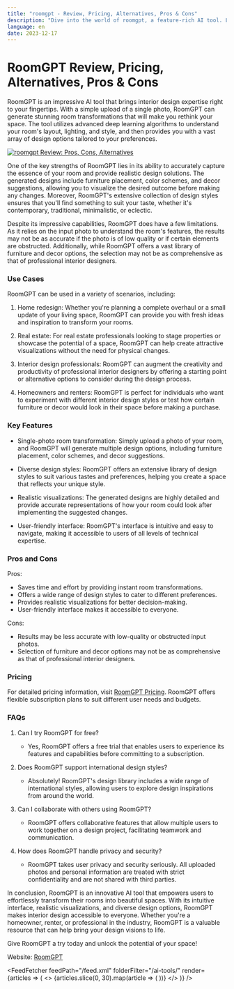 ```yaml
---
title: "roomgpt - Review, Pricing, Alternatives, Pros & Cons"
description: "Dive into the world of roomgpt, a feature-rich AI tool. Learn about its features, pricing, and how it's making an impact. Don't miss out!"
language: en
date: 2023-12-17
---
```


# RoomGPT Review, Pricing, Alternatives, Pros & Cons
        
RoomGPT is an impressive AI tool that brings interior design expertise right to your fingertips. With a simple upload of a single photo, RoomGPT can generate stunning room transformations that will make you rethink your space. The tool utilizes advanced deep learning algorithms to understand your room's layout, lighting, and style, and then provides you with a vast array of design options tailored to your preferences.


<BlogHeader />


[![roomgpt Review: Pros, Cons, Alternatives](/ai-tools/roomgpt.png)](https://www.roomgpt.io/)



One of the key strengths of RoomGPT lies in its ability to accurately capture the essence of your room and provide realistic design solutions. The generated designs include furniture placement, color schemes, and decor suggestions, allowing you to visualize the desired outcome before making any changes. Moreover, RoomGPT's extensive collection of design styles ensures that you'll find something to suit your taste, whether it's contemporary, traditional, minimalistic, or eclectic.

Despite its impressive capabilities, RoomGPT does have a few limitations. As it relies on the input photo to understand the room's features, the results may not be as accurate if the photo is of low quality or if certain elements are obstructed. Additionally, while RoomGPT offers a vast library of furniture and decor options, the selection may not be as comprehensive as that of professional interior designers.

### Use Cases

RoomGPT can be used in a variety of scenarios, including:

1. Home redesign: Whether you're planning a complete overhaul or a small update of your living space, RoomGPT can provide you with fresh ideas and inspiration to transform your rooms.

2. Real estate: For real estate professionals looking to stage properties or showcase the potential of a space, RoomGPT can help create attractive visualizations without the need for physical changes.

3. Interior design professionals: RoomGPT can augment the creativity and productivity of professional interior designers by offering a starting point or alternative options to consider during the design process.

4. Homeowners and renters: RoomGPT is perfect for individuals who want to experiment with different interior design styles or test how certain furniture or decor would look in their space before making a purchase.

### Key Features

- Single-photo room transformation: Simply upload a photo of your room, and RoomGPT will generate multiple design options, including furniture placement, color schemes, and decor suggestions.

- Diverse design styles: RoomGPT offers an extensive library of design styles to suit various tastes and preferences, helping you create a space that reflects your unique style.

- Realistic visualizations: The generated designs are highly detailed and provide accurate representations of how your room could look after implementing the suggested changes.

- User-friendly interface: RoomGPT's interface is intuitive and easy to navigate, making it accessible to users of all levels of technical expertise.

### Pros and Cons

Pros:
- Saves time and effort by providing instant room transformations.
- Offers a wide range of design styles to cater to different preferences.
- Provides realistic visualizations for better decision-making.
- User-friendly interface makes it accessible to everyone.

Cons:
- Results may be less accurate with low-quality or obstructed input photos.
- Selection of furniture and decor options may not be as comprehensive as that of professional interior designers.

### Pricing

For detailed pricing information, visit [RoomGPT Pricing](https://www.roomgpt.io/pricing). RoomGPT offers flexible subscription plans to suit different user needs and budgets.

### FAQs

1. Can I try RoomGPT for free?
   - Yes, RoomGPT offers a free trial that enables users to experience its features and capabilities before committing to a subscription.

2. Does RoomGPT support international design styles?
   - Absolutely! RoomGPT's design library includes a wide range of international styles, allowing users to explore design inspirations from around the world.

3. Can I collaborate with others using RoomGPT?
   - RoomGPT offers collaborative features that allow multiple users to work together on a design project, facilitating teamwork and communication.

4. How does RoomGPT handle privacy and security?
   - RoomGPT takes user privacy and security seriously. All uploaded photos and personal information are treated with strict confidentiality and are not shared with third parties.

In conclusion, RoomGPT is an innovative AI tool that empowers users to effortlessly transform their rooms into beautiful spaces. With its intuitive interface, realistic visualizations, and diverse design options, RoomGPT makes interior design accessible to everyone. Whether you're a homeowner, renter, or professional in the industry, RoomGPT is a valuable resource that can help bring your design visions to life.

Give RoomGPT a try today and unlock the potential of your space!

Website: [RoomGPT](https://www.roomgpt.io/)


<AdComponent />


<FeedFetcher feedPath="/feed.xml" folderFilter="/ai-tools/" render={articles => (
    <>
        <Cards>
            {articles.slice(0, 30).map(article => (
                <Card key={article.link} title={article.title} href={article.link} />
            ))}
        </Cards>
    </>
)} />

